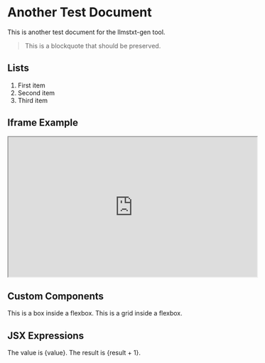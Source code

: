 # Another Test Document

This is another test document for the llmstxt-gen tool.

> This is a blockquote that should be preserved.

## Lists

1. First item
2. Second item
3. Third item

## Iframe Example

<iframe src="https://example.com/video" width="560" height="315"></iframe>

## Custom Components

<Flexbox>
  <Box>
    This is a box inside a flexbox.
  </Box>
  <Grid>
    This is a grid inside a flexbox.
  </Grid>
</Flexbox>

## JSX Expressions

The value is {value}.
The result is {result + 1}.

